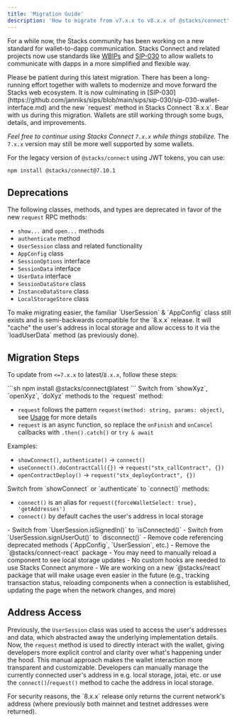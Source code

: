 ```yaml
---
title: 'Migration Guide'
description: 'How to migrate from v7.x.x to v8.x.x of @stacks/connect'
---
```




For a while now, the Stacks community has been working on a new standard for wallet-to-dapp communication.
Stacks Connect and related projects now use standards like [WBIPs](https://wbips.netlify.app/) and [SIP-030](https://github.com/janniks/sips/blob/main/sips/sip-030/sip-030-wallet-interface.md) to allow wallets to communicate with dapps in a more simplified and flexible way.

<Callout title="Migration Status">
Please be patient during this latest migration.
There has been a long-running effort together with wallets to modernize and move forward the Stacks web ecosystem.
It is now culminating in [SIP-030](https://github.com/janniks/sips/blob/main/sips/sip-030/sip-030-wallet-interface.md) and the new `request` method in Stacks Connect `8.x.x`.
Bear with us during this migration.
Wallets are still working through some bugs, details, and improvements.

_Feel free to continue using Stacks Connect `7.x.x` while things stabilize._
The `7.x.x` version may still be more well supported by some wallets.

For the legacy version of `@stacks/connect` using JWT tokens, you can use:

```sh
npm install @stacks/connect@7.10.1
```

</Callout>

## Deprecations

The following classes, methods, and types are deprecated in favor of the new `request` RPC methods:

- `show...` and `open...` methods
- `authenticate` method
- `UserSession` class and related functionality
- `AppConfig` class
- `SessionOptions` interface
- `SessionData` interface
- `UserData` interface
- `SessionDataStore` class
- `InstanceDataStore` class
- `LocalStorageStore` class

<Callout title="Backwards Compatibility">
To make migrating easier, the familiar `UserSession` & `AppConfig` class still exists and is semi-backwards compatible for the `8.x.x` release.
It will "cache" the user's address in local storage and allow access to it via the `loadUserData` method (as previously done).
</Callout>

## Migration Steps

To update from `<=7.x.x` to latest/`8.x.x`, follow these steps:

<Steps>
  <Step title="Update your @stacks/connect version">
  ```sh
  npm install @stacks/connect@latest
  ```
  </Step>

  <Step title="Replace Legacy Methods with request">
  Switch from `showXyz`, `openXyz`, `doXyz` methods to the `request` method:

  - `request` follows the pattern `request(method: string, params: object)`, see [Usage](#usage) for more details
  - `request` is an async function, so replace the `onFinish` and `onCancel` callbacks with `.then().catch()` or `try & await`

  Examples:
  - `showConnect()`, `authenticate()` → `connect()`
  - `useConnect().doContractCall({})` → `request("stx_callContract", {})`
  - `openContractDeploy()` → `request("stx_deployContract", {})`
  </Step>

  <Step title="Use Connect Instead of ShowConnect/Authenticate">
  Switch from `showConnect` or `authenticate` to `connect()` methods:

  - `connect()` is an alias for `request({forceWalletSelect: true}, 'getAddresses')`
  - `connect()` by default caches the user's address in local storage
  </Step>

  <Step title="Update Authentication State Management">
  - Switch from `UserSession.isSignedIn()` to `isConnected()`
  - Switch from `UserSession.signUserOut()` to `disconnect()`
  </Step>

  <Step title="Remove Legacy Code">
  - Remove code referencing deprecated methods (`AppConfig`, `UserSession`, etc.)
  - Remove the `@stacks/connect-react` package
    - You may need to manually reload a component to see local storage updates
    - No custom hooks are needed to use Stacks Connect anymore
    - We are working on a new `@stacks/react` package that will make usage even easier in the future (e.g., tracking transaction status, reloading components when a connection is established, updating the page when the network changes, and more)
  </Step>
</Steps>

## Address Access

Previously, the `UserSession` class was used to access the user's addresses and data, which abstracted away the underlying implementation details.
Now, the `request` method is used to directly interact with the wallet, giving developers more explicit control and clarity over what's happening under the hood.
This manual approach makes the wallet interaction more transparent and customizable.
Developers can manually manage the currently connected user's address in e.g. local storage, jotai, etc. or use the `connect()`/`request()` method to cache the address in local storage.

<Callout title="Security Note">
For security reasons, the `8.x.x` release only returns the current network's address (where previously both mainnet and testnet addresses were returned).
</Callout>
